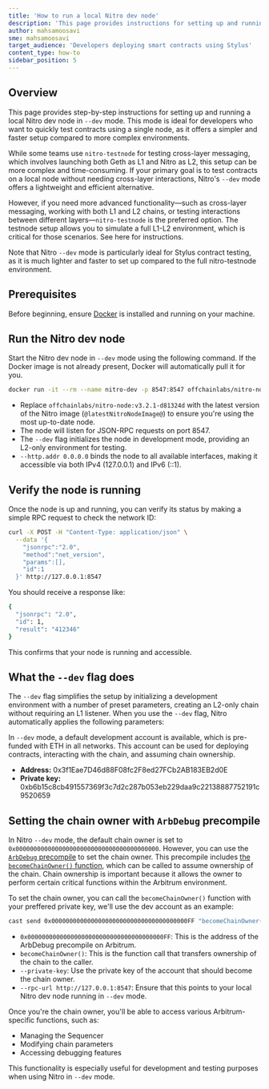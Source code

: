 ```yaml
---
title: 'How to run a local Nitro dev node'
description: 'This page provides instructions for setting up and running a local Nitro dev node for contract testing and development.'
author: mahsamoosavi
sme: mahsamoosavi
target_audience: 'Developers deploying smart contracts using Stylus'
content_type: how-to
sidebar_position: 5
---
```



<PublicPreviewBannerPartial />

## Overview

This page provides step-by-step instructions for setting up and running a local Nitro dev node in `--dev` mode. This mode is ideal for developers who want to quickly test contracts using a single node, as it offers a simpler and faster setup compared to more complex environments.

While some teams use `nitro-testnode` for testing cross-layer messaging, which involves launching both Geth as L1 and Nitro as L2, this setup can be more complex and time-consuming. If your primary goal is to test contracts on a local node without needing cross-layer interactions, Nitro's `--dev` mode offers a lightweight and efficient alternative.

However, if you need more advanced functionality—such as cross-layer messaging, working with both L1 and L2 chains, or testing interactions between different layers—`nitro-testnode` is the preferred option. The testnode setup allows you to simulate a full L1-L2 environment, which is critical for those scenarios. See here for instructions.

Note that Nitro `--dev` mode is particularly ideal for Stylus contract testing, as it is much lighter and faster to set up compared to the full nitro-testnode environment.

## Prerequisites

Before beginning, ensure [Docker](https://docs.docker.com/get-docker/) is installed and running on your machine.

## Run the Nitro dev node

Start the Nitro dev node in `--dev` mode using the following command. If the Docker image is not already present, Docker will automatically pull it for you.

```bash
docker run -it --rm --name nitro-dev -p 8547:8547 offchainlabs/nitro-node:v3.2.1-d81324d --dev --http.addr 0.0.0.0

```

- Replace `offchainlabs/nitro-node:v3.2.1-d81324d` with the latest version of the Nitro image (<code>@latestNitroNodeImage@</code>) to ensure you're using the most up-to-date node.
- The node will listen for JSON-RPC requests on port 8547.
- The `--dev` flag initializes the node in development mode, providing an L2-only environment for testing.
- `--http.addr 0.0.0.0` binds the node to all available interfaces, making it accessible via both IPv4 (127.0.0.1) and IPv6 (::1).

## Verify the node is running

Once the node is up and running, you can verify its status by making a simple RPC request to check the network ID:

```bash
curl -X POST -H "Content-Type: application/json" \
  --data '{
    "jsonrpc":"2.0",
    "method":"net_version",
    "params":[],
    "id":1
  }' http://127.0.0.1:8547
```

You should receive a response like:

```bash
{
  "jsonrpc": "2.0",
  "id": 1,
  "result": "412346"
}
```

This confirms that your node is running and accessible.

## What the `--dev` flag does

The `--dev` flag simplifies the setup by initializing a development environment with a number of preset parameters, creating an L2-only chain without requiring an L1 listener. When you use the `--dev` flag, Nitro automatically applies the following parameters:

In `--dev` mode, a default development account is available, which is pre-funded with ETH in all networks. This account can be used for deploying contracts, interacting with the chain, and assuming chain ownership.

- **Address:** 0x3f1Eae7D46d88F08fc2F8ed27FCb2AB183EB2d0E
- **Private key:** 0xb6b15c8cb491557369f3c7d2c287b053eb229daa9c22138887752191c9520659

## Setting the chain owner with `ArbDebug` precompile

In Nitro `--dev` mode, the default chain owner is set to `0x0000000000000000000000000000000000000000`. However, you can use the [`ArbDebug` precompile](https://github.com/OffchainLabs/nitro-contracts/blob/main/src/precompiles/ArbDebug.sol) to set the chain owner. This precompile includes [the `becomeChainOwner()` function](https://github.com/OffchainLabs/nitro-contracts/blob/fbbcef09c95f69decabaced3da683f987902f3e2/src/precompiles/ArbDebug.sol#L13), which can be called to assume ownership of the chain. Chain ownership is important because it allows the owner to perform certain critical functions within the Arbitrum environment.

To set the chain owner, you can call the `becomeChainOwner()` function with your preffered private key, we'll use the dev account as an example:

```bash
cast send 0x00000000000000000000000000000000000000FF "becomeChainOwner()" --private-key 0xb6b15c8cb491557369f3c7d2c287b053eb229daa9c22138887752191c9520659 --rpc-url http://127.0.0.1:8547
```
- `0x00000000000000000000000000000000000000FF`: This is the address of the ArbDebug precompile on Arbitrum.
- `becomeChainOwner()`: This is the function call that transfers ownership of the chain to the caller.
- `--private-key`: Use the private key of the account that should become the chain owner.
- `--rpc-url http://127.0.0.1:8547`: Ensure that this points to your local Nitro dev node running in `--dev` mode.


Once you're the chain owner, you'll be able to access various Arbitrum-specific functions, such as:

- Managing the Sequencer
- Modifying chain parameters
- Accessing debugging features

This functionality is especially useful for development and testing purposes when using Nitro in `--dev` mode.